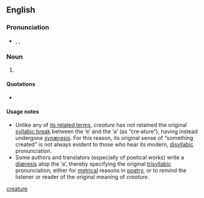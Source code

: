 {{also|creature|créature}}
==English==

===Pronunciation===
* {{enPR|krē.āʹtyo͝or}}, {{IPA|/kɹiːˈeɪtjʊə/}}, {{X-SAMPA|/kr\i:"eItju@/}}

===Noun===
{{en-noun}}

# {{context|archaic|chiefly|literary|and|philosophy}} {{alternative spelling of|creature|lang=en}}

====Quotations====
* {{seeCites}}

====Usage notes====
* Unlike any of [[creature#Related terms|its related terms]], ''creature'' has not retained the original [[syllabic break]] between the ‘e’ and the ‘a’ (as “cre'''·'''ature”), having instead undergone [[synæresis]]. For this reason, its original sense of “something created” is not always evident to those who hear its modern, [[disyllabic]] pronunciation.
* Some authors and translators (especially of poetical works) write a [[diæresis]] atop the ‘a’, thereby specifying the original [[trisyllabic]] pronunciation, either for [[metrical]] reasons in [[poetry]], or to remind the listener or reader of the original meaning of ''creature''.

[[Category:English terms spelled with Ä|creature]]